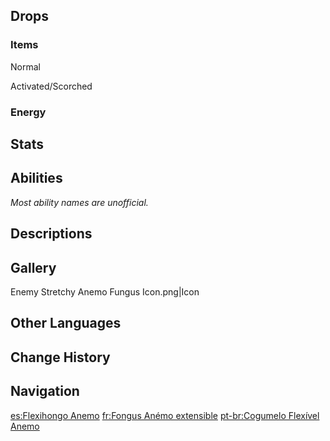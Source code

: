 {{CustomTabs
|tab1 = Overview
|tab2 = Fabulous Fungus Frenzy
|tab3 = Fungus Mechanicus
|tab4 = Lil' Fungi's Fun-Tastic Fiesta
}}
{{Enemy Infobox
|image    = Enemy Stretchy Anemo Fungus.png
|dmgtype  = Physical
|dmgtype2 = Anemo
|weakpoint = no
|family   = Mystical Beasts
|group    = Fungi
|type     = Common Enemies
}}
{{Enemy Intro|name='''Stretchy Anemo Fungi'''}}

==Drops==
===Items===
;Normal
{{Drops Table|type=Fungi (Small)}}

;Activated/Scorched
{{Drops Table|type=Fungi (Small, Activated)|notice=0}}

===Energy===
{{Energy Drops
|hp1   = 0
|p1    = 1
}}

==Stats==
{{Enemy Stats
|dendro_res  = 20%
|anemo_res   = 20%

|hp_ratio     = 1
|hp_type      = 2
|atk_ratio    = 1.8
|atk_type     = 2
}}

==Abilities==
''Most ability names are unofficial.''
{{Enemy Attacks
|name_1      = State Shift
|desc_1      = When hit by {{Electro}} or {{Pyro}} attacks, the Stretchy Anemo Fungus will enter an Activated or Scorched state respectively, gaining enhanced attacks. A Stretchy Anemo Fungus can only undergo state shift once.
* If the Stretchy Anemo Fungus is defeated while Activated or Scorched, it may drop {{Item|Inactivated Fungal Nucleus}}, {{Item|Dormant Fungal Nucleus}}, and {{Item|Robust Fungal Nucleus}}, while the drop rates for {{Item|Fungal Spores}}, {{Item|Luminescent Pollen}}, and {{Item|Crystalline Cyst Dust}} will greatly reduce.

|name_2      = Stretch Spin
|desc_2      = Stretches itself, charges and spins its head around, dealing '''30% ATK''' as {{Color|Physical DMG}}.
* '''Activated:''' Speed increased, cooldown reduced.
* '''Scorched:''' Speed reduced, DMG increased to '''60% ATK''', knockback increased.
|caption_2   = Normal
|file_2_2    = Stretchy Anemo Fungus Stretch Spin 2
|caption_2_2 = Activated
|file_2_3    = Stretchy Anemo Fungus Stretch Spin 3
|caption_2_3 = Scorched

|name_3      = Vortex Volley
|file_3      = Stretchy Anemo Fungus Volley
|desc_3      = Fires up to 3 projectiles of Anemo energy at the player, each dealing '''60% ATK''' as {{Color|Anemo DMG}} on hit.
* '''Activated:''' Speed increased, up to 9 projectiles can be fired in a row.
* '''Scorched:''' Projectile size increased, speed reduced, DMG increased to '''100% ATK''', knockback increased.
|caption_3   = Normal
|file_3_2    = Stretchy Anemo Fungus Volley 2
|caption_3_2 = Activated
|file_3_3    = Stretchy Anemo Fungus Volley 3
|caption_3_3 = Scorched
}}

==Descriptions==
{{Description|A spore organism of some intelligence. It possesses extreme adaptability.<br>This mushroom quickly absorbs nutrients through its extended column, and its umbrella-shaped cap turns where the wind's flow carries it.|[[Archive]]}}

==Gallery==
<gallery>
Enemy Stretchy Anemo Fungus Icon.png|Icon
</gallery>

==Other Languages==
{{Other Languages
|en      = Stretchy Anemo Fungus
|zhs     = 伸缩风蕈兽
|zhs_rm  = Shēnsuō Fēng Xùnshòu
|zht     = 伸縮風蕈獸
|zht_rm  = Shēnsuō Fēng Xùnshòu
|zh_tl   = Flexible {{Lex|Anemo|zh}} Fungus Beast
|ja      = ボヨヨン風キノコン
|ja_rm   = Boyoyon Kaze Kinokon{{Assumed}}
|ja_tl   = Bobbing-Sound {{lex|Anemo|ja}} {{lex|Fungus|ja}}
|ko      = 쭉쭉 바람 버섯몬
|ko_rm   = Jjukjjuk Baram Beoseotmon
|ko_tl   = Straight-Straight Wind Mushroom Monster
|es      = Flexihongo Anemo
|es_tl   = Anemo Flexifungus
|es_note = {{es|Flexihongo}} is a {{w|portmanteau}} of {{es|flexible|flexible}} and {{es|hongo|fungus.}}
|fr      = Fongus Anémo extensible
|fr_tl   = Extensible Anemo Fungus
|ru      = Растягивающийся Анемо плесенник
|ru_tl   = Stretchable Anemo Molder
|th      = Stretchy Anemo Fungus
|vi      = Nấm Quỷ Đàn Hồi - Phong
|vi_tl   = 
|de      = Dehnbare Anemo-Pilzbestie
|de_tl   = Stretchy Anemo {{Lex|Fungus|de}}
|id      = Stretchy Anemo Fungus
|pt      = Cogumelo Flexível Anemo
|pt_tl   = Flexible Anemo Mushroom
|tr      = Esnek Rüzgar Mantarı
|tr_tl   = Flexible {{Lex|Anemo|tr}} Mushroom
|it      = Miconoide oblungo di Anemo
|it_tl   = 
}}

==Change History==
{{Change History|3.0}}

==Navigation==
{{Enemy Navbox|Common}}

[[es:Flexihongo Anemo]]
[[fr:Fongus Anémo extensible]]
[[pt-br:Cogumelo Flexível Anemo]]